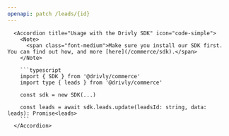 ```yaml
---
openapi: patch /leads/{id}
---
```


      <Accordion title="Usage with the Drivly SDK" icon="code-simple">
        <Note>
          <span class="font-medium">Make sure you install our SDK first. You can find out how, and more [here](/commerce/sdk).</span>
        </Note>

        ```typescript
        import { SDK } from '@drivly/commerce'
        import type { leads } from '@drivly/commerce'

        const sdk = new SDK(...)

        const leads = await sdk.leads.update(leadsId: string, data: leads): Promise<leads>
        ```
      </Accordion>
